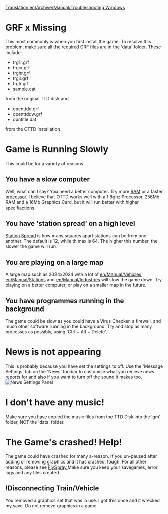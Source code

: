 [[Translation:en/Archive/Manual/Troubleshooting Windows]]
=GRF x Missing=
This most commonly is when you first install the game. To resolve this problem, make sure all the required GRF files are in the 'data' folder. 
These include:
* trg1r.grf
* trgcr.grf
* trghr.grf
* trgir.grf
* trgtr.grf
* sample.cat
from the original TTD disk and
* openttdd.grf
* openttddw.grf
* opntitle.dat
from the OTTD Installation.

=Game is Running Slowly=
This could be for a variety of reasons.
==You have a slow computer==
Well, what can I say? You need a better computer. Try more [https://www.wikipedia.org/wiki/ram RAM] or a faster [https://www.wikipedia.org/wiki/processor processor]. I believe that OTTD works well with a 1.8ghz Processor, 256Mb RAM and a 16Mb Graphics Card, but it will run better with higher specifiactions.
==You have 'station spread' on a high level==
[[en/Archive/Manual/Settings/Change station spread|Station Spread]] is how many squares apart stations can be from one another. The default is 12, while th max is 64. The higher this number, the slower the game will run.
==You are playing on a large map==
A large map such as 2024x2024 with a lot of [[en/Manual/Vehicles]], [[en/Manual/Stations]] and [[en/Manual/Industries]] will slow the game down. Try playing on a better computer, or play on a smaller map in the future.
==You have programmes running in the background==
The game could be slow as you could have a Virus Checker, a firewall, and much other software running in the background. Try and stop as many processes as possibly, using 'Ctrl + Alt + Delete'.
=News is not appearing=
This is probably because you have set the settings to off. Use the 'Message Settings' tab on the 'News' toolbar to customise what you recieve news reports for and also if you want to turn off the sound it makes too. [[File:en/Archive/Manual/Newssettings.png|frame|News Settings Panel]]
=I don't have any music!=
Make sure you have copied the music files from the TTD Disk into the 'gm' folder, NOT the 'data' folder.
=The Game's crashed! Help!=
The game could have crashed for many a-reason. If you un-paused after adding or removing graphics and it has crashed, tough. For all other reasons, please see [http://bugs.openttd.org FlySpray.]Make sure you keep your savegames, error logs and any files created.
==!Disconnecting Train/Vehicle==
You removed a graphics set that was in use. I got this once and it wrecked my save. Do not remove graphics in a game.